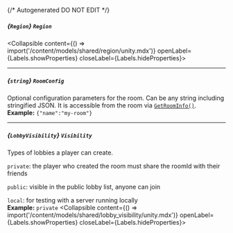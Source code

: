 {/* Autogenerated DO NOT EDIT  */}

##### *{`Region`}* `Region`
<Collapsible content={() => import('/content/models/shared/region/unity.mdx')} openLabel={Labels.showProperties} closeLabel={Labels.hideProperties}>
</Collapsible>

---
##### *{`string`}* `RoomConfig`
Optional configuration parameters for the room. Can be any string including stringified JSON. It is accessible from the room via [`GetRoomInfo()`](https://hathora.dev/api\#tag/RoomV2/operation/GetRoomInfo).
<br/>
**Example:** `{"name":"my-room"}`

---
##### *{`LobbyVisibility`}* `Visibility`
Types of lobbies a player can create.

`private`: the player who created the room must share the roomId with their friends

`public`: visible in the public lobby list, anyone can join

`local`: for testing with a server running locally
<br/>
**Example:** `private`
<Collapsible content={() => import('/content/models/shared/lobby_visibility/unity.mdx')} openLabel={Labels.showProperties} closeLabel={Labels.hideProperties}>
</Collapsible>


